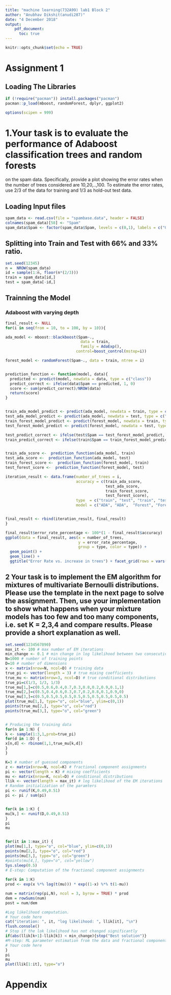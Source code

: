 ```yaml
---
title: "machine learning(732A99) lab1 Block 2"
author: "Anubhav Dikshit(anudi287)"
date: "4 December 2018"
output: 
    pdf_document:
      toc: true
---
```


```r
knitr::opts_chunk$set(echo = TRUE)
```

# Assignment 1

## Loading The Libraries
```r
if (!require("pacman")) install.packages("pacman")
pacman::p_load(mboost, randomForest, dplyr, ggplot2)

options(scipen = 999)

```


# 1.Your task is to evaluate the performance of Adaboost classification trees and random forests 
on the spam data. Specifically, provide a plot showing the error rates when the number of trees considered are 10,20,..,100. 
To estimate the error rates, use 2/3 of the data for training and 1/3 as hold-out test data.

## Loading Input files
```r
spam_data <- read.csv(file = "spambase.data", header = FALSE)
colnames(spam_data)[58] <- "Spam"
spam_data$Spam <- factor(spam_data$Spam, levels = c(0,1), labels = c("0", "1"))
```


## Splitting into Train and Test with 66% and 33% ratio.
```r
set.seed(12345)
n =  NROW(spam_data)
id = sample(1:n, floor(n*(2/3)))
train = spam_data[id,]
test = spam_data[-id,]
```

## Trainning the Model

### Adaboost with varying depth
```r

final_result <- NULL
for(i in seq(from = 10, to = 100, by = 10)){

ada_model <- mboost::blackboost(Spam~., 
                                 data = train, 
                                 family = AdaExp(), 
                               control=boost_control(mstop=i))

forest_model <- randomForest(Spam~., data = train, ntree = i)


prediction_function <- function(model, data){
  predicted <- predict(model, newdata = data, type = c("class"))
  predict_correct <- ifelse(data$Spam == predicted, 1, 0) 
  score <- sum(predict_correct)/NROW(data)
  return(score)
}


train_ada_model_predict <- predict(ada_model, newdata = train, type = c("class"))
test_ada_model_predict <- predict(ada_model, newdata = test, type = c("class"))
train_forest_model_predict <- predict(forest_model, newdata = train, type = c("class"))
test_forest_model_predict <- predict(forest_model, newdata = test, type = c("class"))

test_predict_correct <- ifelse(test$Spam == test_forest_model_predict, 1, 0) 
train_predict_correct <- ifelse(train$Spam == train_forest_model_predict, 1, 0) 


train_ada_score <-  prediction_function(ada_model, train)
test_ada_score <-  prediction_function(ada_model, test)
train_forest_score <-  prediction_function(forest_model, train)
test_forest_score <-  prediction_function(forest_model, test)

iteration_result <- data.frame(number_of_trees = i, 
                               accuracy = c(train_ada_score, 
                                            test_ada_score, 
                                            train_forest_score, 
                                            test_forest_score), 
                               type  = c("train", "test", "train", "test"),
                               model = c("ADA", "ADA",  "Forest", "Forest"))


final_result <- rbind(iteration_result, final_result)
}

final_result$error_rate_percentage <- 100*(1 - final_result$accuracy)
ggplot(data = final_result, aes(x = number_of_trees, 
                                y = error_rate_percentage, 
                                group = type, color = type)) + 
  geom_point() + 
  geom_line() + 
  ggtitle("Error Rate vs. increase in trees") + facet_grid(rows = vars(model))

```

## 2 Your task is to implement the EM algorithm for mixtures of multivariate Bernoulli distributions. Please use the template in the next page to solve the assignment. Then, use your implementation to show what happens when your mixture models has too few and too many components, i.e. set K = 2,3,4 and compare results. Please provide a short explanation as well.

```r
set.seed(1234567890)
max_it <- 100 # max number of EM iterations
min_change <- 0.1 # min change in log likelihood between two consecutive EM iterations
N=1000 # number of training points
D=10 # number of dimensions
x <- matrix(nrow=N, ncol=D) # training data
true_pi <- vector(length = 3) # true mixing coefficients
true_mu <- matrix(nrow=3, ncol=D) # true conditional distributions
true_pi=c(1/3, 1/3, 1/3)
true_mu[1,]=c(0.5,0.6,0.4,0.7,0.3,0.8,0.2,0.9,0.1,1)
true_mu[2,]=c(0.5,0.4,0.6,0.3,0.7,0.2,0.8,0.1,0.9,0)
true_mu[3,]=c(0.5,0.5,0.5,0.5,0.5,0.5,0.5,0.5,0.5,0.5)
plot(true_mu[1,], type="o", col="blue", ylim=c(0,1))
points(true_mu[2,], type="o", col="red")
points(true_mu[3,], type="o", col="green")


# Producing the training data
for(n in 1:N) {
k <- sample(1:3,1,prob=true_pi)
for(d in 1:D) {
x[n,d] <- rbinom(1,1,true_mu[k,d])
}
}

K=3 # number of guessed components
z <- matrix(nrow=N, ncol=K) # fractional component assignments
pi <- vector(length = K) # mixing coefficients
mu <- matrix(nrow=K, ncol=D) # conditional distributions
llik <- vector(length = max_it) # log likelihood of the EM iterations
# Random initialization of the paramters
pi <- runif(K,0.49,0.51)
pi <- pi / sum(pi)


for(k in 1:K) {
mu[k,] <- runif(D,0.49,0.51)
}
pi
mu


for(it in 1:max_it) {
plot(mu[1,], type="o", col="blue", ylim=c(0,1))
points(mu[2,], type="o", col="red")
points(mu[3,], type="o", col="green")
#points(mu[4,], type="o", col="yellow")
Sys.sleep(0.5)
# E-step: Computation of the fractional component assignments
  
for(k in 1:K)
prod <- exp(x %*% log(t(mu))) * exp((1-x) %*% t(1-mu))

num = matrix(rep(pi,N), ncol = 3, byrow = TRUE) * prod
dem = rowSums(num)
post = num/dem  

#Log likelihood computation.
# Your code here
cat("iteration: ", it, "log likelihood: ", llik[it], "\n")
flush.console()
# Stop if the lok likelihood has not changed significantly
if(abs(llik[k+1]-llik[k]) < min_change){stop("Best solution")}
#M-step: ML parameter estimation from the data and fractional component assignments
# Your code here
}
pi
mu
plot(llik[1:it], type="o")

```


# Appendix
```r
```